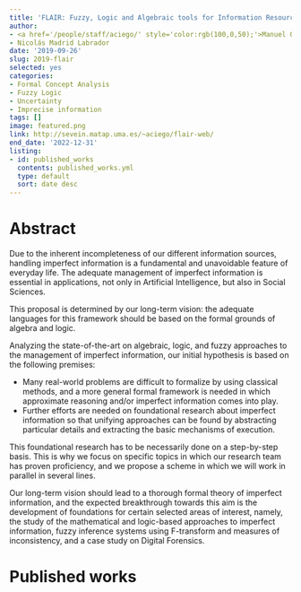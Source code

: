```yaml
---
title: 'FLAIR: Fuzzy, Logic and Algebraic tools for Information Resources'
author:
- <a href='/people/staff/aciego/' style='color:rgb(100,0,50);'>Manuel Ojeda Aciego</a>
- Nicolás Madrid Labrador
date: '2019-09-26'
slug: 2019-flair
selected: yes
categories:
- Formal Concept Analysis
- Fuzzy Logic
- Uncertainty
- Imprecise information
tags: []
image: featured.png
link: http://sevein.matap.uma.es/~aciego/flair-web/
end_date: '2022-12-31'
listing:
- id: published_works
  contents: published_works.yml
  type: default
  sort: date desc
---
```



# Abstract

Due to the inherent incompleteness of our different information sources, handling imperfect information is a fundamental and unavoidable feature of everyday life. The adequate management of imperfect information is essential in applications, not only in Artificial Intelligence, but also in Social Sciences.

This proposal is determined by our long-term vision: the adequate languages for this framework should be based on the formal grounds of algebra and logic.

Analyzing the state-of-the-art on algebraic, logic, and fuzzy approaches to the management of imperfect information, our initial hypothesis is based on the following premises:

- Many real-world problems are difficult to formalize by using classical methods, and a more general formal framework is needed in which approximate reasoning and/or imperfect information comes into play.
- Further efforts are needed on foundational research about imperfect information so that unifying approaches can be found by abstracting particular details and extracting the basic mechanisms of execution.

This foundational research has to be necessarily done on a step-by-step basis. This is why we focus on specific topics in which our research team has proven proficiency, and we propose a scheme in which we will work in parallel in several lines.

Our long-term vision should lead to a thorough formal theory of imperfect information, and the expected breakthrough towards this aim is the development of foundations for certain selected areas of interest, namely, the study of the mathematical and logic-based approaches to imperfect information, fuzzy inference systems using F-transform and measures of inconsistency, and a case study on Digital Forensics.


# Published works

:::{#published_works}
:::

